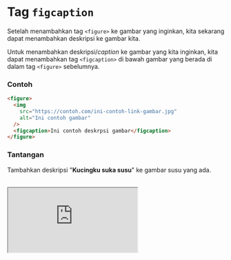 # Tag `figcaption`

Setelah menambahkan tag `<figure>` ke gambar yang inginkan, kita sekarang dapat menambahkan deskripsi ke gambar kita.

Untuk menambahkan deskripsi/_caption_ ke gambar yang kita inginkan, kita dapat menambahkan tag `<figcaption>` di bawah gambar yang berada di dalam tag `<figure>` sebelumnya.

### Contoh

```html
<figure>
  <img
    src="https://contoh.com/ini-contoh-link-gambar.jpg"
    alt="Ini contoh gambar"
  />
  <figcaption>Ini contoh deskrpsi gambar</figcaption>
</figure>
```

### Tantangan

Tambahkan deskripsi "**Kucingku suka susu**" ke gambar susu yang ada.

<br />

<iframe
  src="https://stackblitz.com/fork/ngodingorg-a17?ctl=1&embed=1&file=index.html&hideExplorer=1"
  style={{ width: "100%", height: "564px" }}
/>

### Solusi

[Buka Solusi](https://stackblitz.com/fork/ngodingorg-a17-solution?embed=1&file=index.html)

